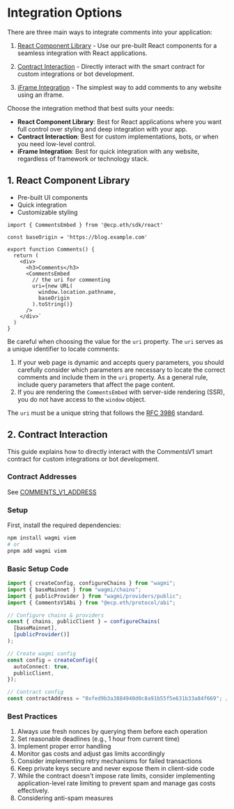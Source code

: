 # Integration Options

There are three main ways to integrate comments into your application:

1. [React Component Library](/integration-options/react) - Use our pre-built React components for a seamless integration with React applications.

2. [Contract Interaction](/integration-options/contract) - Directly interact with the smart contract for custom integrations or bot development.

3. [iFrame Integration](/integration-options/iframe) - The simplest way to add comments to any website using an iframe.

Choose the integration method that best suits your needs:

- **React Component Library**: Best for React applications where you want full control over styling and deep integration with your app.
- **Contract Interaction**: Best for custom implementations, bots, or when you need low-level control.
- **iFrame Integration**: Best for quick integration with any website, regardless of framework or technology stack.

## 1. React Component Library

- Pre-built UI components
- Quick integration
- Customizable styling

```tsx
import { CommentsEmbed } from '@ecp.eth/sdk/react'

const baseOrigin = 'https://blog.example.com'

export function Comments() {
  return (
    <div>
      <h3>Comments</h3>
      <CommentsEmbed
        // the uri for commenting
        uri={new URL(
          window.location.pathname,
          baseOrigin
        ).toString()}
      />
    </div>`
  )
}
```

Be careful when choosing the value for the `uri` property. The `uri` serves as a unique identifier to locate comments:

1. If your web page is dynamic and accepts query parameters, you should carefully consider which parameters are necessary to locate the correct comments
   and include them in the `uri` property. As a general rule, include query parameters that affect the page content.
2. If you are rendering the `CommentsEmbed` with server-side rendering (SSR), you do not have access to the `window` object.

The `uri` must be a unique string that follows the [RFC 3986](https://datatracker.ietf.org/doc/html/rfc3986) standard.

## 2. Contract Interaction

This guide explains how to directly interact with the CommentsV1 smart contract for custom integrations or bot development.

### Contract Addresses

See [COMMENTS_V1_ADDRESS](/sdk-reference/default/variables/COMMENTS_V1_ADDRESS)

### Setup

First, install the required dependencies:

```bash
npm install wagmi viem
# or
pnpm add wagmi viem
```

### Basic Setup Code

```typescript
import { createConfig, configureChains } from "wagmi";
import { baseMainnet } from "wagmi/chains";
import { publicProvider } from "wagmi/providers/public";
import { CommentsV1Abi } from "@ecp.eth/protocol/abi";

// Configure chains & providers
const { chains, publicClient } = configureChains(
  [baseMainnet],
  [publicProvider()]
);

// Create wagmi config
const config = createConfig({
  autoConnect: true,
  publicClient,
});

// Contract config
const contractAddress = "0xfed9b3a3884940d0c8a91b55f5e631b33a84f669"; // Base mainnet
```

### Best Practices

1. Always use fresh nonces by querying them before each operation
2. Set reasonable deadlines (e.g., 1 hour from current time)
3. Implement proper error handling
4. Monitor gas costs and adjust gas limits accordingly
5. Consider implementing retry mechanisms for failed transactions
6. Keep private keys secure and never expose them in client-side code
7. While the contract doesn't impose rate limits, consider implementing application-level rate limiting to prevent spam and manage gas costs effectively.
8. Considering anti-spam measures
